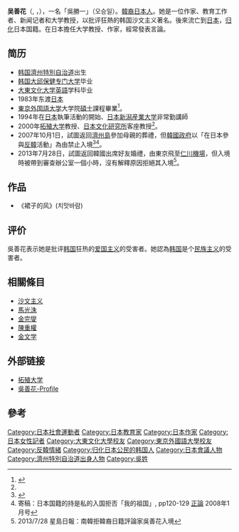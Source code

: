 {{Japanese|japanese=呉 善花|kana=オ・ソンファ|romaji=O Sonfa}}
{{Infobox Korean name
|hangul=오선화
|hanja=吴善花
|rr=Oh seon-hwa
|mr=O sŏn-hwa
|tablewidth=265
|color=lavender
}}
'''吴善花'''（{{llang|ja|オ・ソンファ}}, {{llang|ko|'''오선화'''}}，{{bd|1956年|9月15日|catIdx=Oh}}），一名「吳勝一」（오승일）。[[韓裔日本人|韓裔日本人]]。她是一位作家、教育工作者、新闻记者和大学教授，以批评狂熱的韩国沙文主义著名。後來流亡到[[日本|日本]]，[[归化|归化]]日本国籍。在日本擔任大学教授、作家，經常發表言論。 

== 简历 ==
* [[韩国|韩国]][[濟州道|濟州特別自治道]]出生
* [[韩国|韩国]][[大邱保健专门大学|大邱保健专门大学]]毕业
* [[大東文化大学|大東文化大学]][[英語|英語]]学科毕业
* 1983年东渡[[日本|日本]]
* [[東京外国語大学|東京外国語大学]]大学院[[碩士|碩士]]課程畢業<ref name="koh1">{{Cite web |url=http://www.fis.takushoku-u.ac.jp/staff/profile/osonfa.html |title=吳善花-Profile |accessdate=2011-01-13 |archive-date=2011-07-22 |archive-url=https://web.archive.org/web/20110722075719/http://www.fis.takushoku-u.ac.jp/staff/profile/osonfa.html |dead-url=yes }}</ref>。
* 1994年在[[日本|日本]]執筆活動的開始、[[日本|日本]][[新潟産業大学|新潟産業大学]]非常勤講師
* 2000年[[拓殖大学|拓殖大学]]教授、[[日本文化研究所|日本文化研究所]]客座教授<ref name="koh1"/>。
* 2007年10月1日，試圖返回[[濟州島|濟州島]]參加母親的葬禮，但[[韓國政府|韓國政府]]以「在日本參與[[反韓|反韓]]活動」為由禁止入境<ref name="産経新聞 2007年10月9日付">{{cite web| url =http://sankei.jp.msn.com/world/korea/071009/kor0710091654001-n1.htm| title =呉善花的母親的葬儀是“帰国”拒否| publisher =[[産経新聞|産経新聞]]| accessdate =2007-10-09| deadurl =yes| archiveurl =https://web.archive.org/web/20071011214327/http://sankei.jp.msn.com/world/korea/071009/kor0710091654001-n1.htm| archivedate =2007-10-11}}</ref><ref>寄稿：日本国籍的持是私的入国拒否「我的祖国」, pp120-129 [[正論|正論]] 2008年1月号</ref>。
* 2013年7月28日，試圖返回韓國出席好友婚禮，由東京飛至[[仁川機場|仁川機場]]，但入境時被帶到審查辦公室一個小時，沒有解釋原因拒絕其入境<ref>2013/7/28 星島日報：南韓拒韓裔日籍評論家吳善花入境</ref>。

==作品==
* 《裙子的风》(치맛바람)

== 评价 ==
吳善花表示她是批评[[韩国|韩国]]狂热的[[爱国主义|爱国主义]]的受害者。她認為[[韩国|韩国]]是个[[民族主义|民族主义]]的受害者。

==相關條目==
* [[沙文主义|沙文主义]]
* [[馬光洙|馬光洙]]
* [[金完燮|金完燮]]
* [[陳重權|陳重權]]
* [[金文学|金文学]]

==外部链接==
* [https://web.archive.org/web/20110120145532/http://www.takushoku-u.ac.jp/korean/index.html 拓殖大学]
* [https://web.archive.org/web/20110722075719/http://www.fis.takushoku-u.ac.jp/staff/profile/osonfa.html 吳善花-Profile]

==參考==
<div class="references-small">
<references />
</div>

{{DEFAULTSORT:Oh}}
[[Category:日本社會運動者|Category:日本社會運動者]]
[[Category:日本教育家|Category:日本教育家]]
[[Category:日本作家|Category:日本作家]]
[[Category:日本女性記者|Category:日本女性記者]]
[[Category:大東文化大學校友|Category:大東文化大學校友]]
[[Category:東京外國語大學校友|Category:東京外國語大學校友]]
[[Category:反韓情緒|Category:反韓情緒]]
[[Category:归化日本公民的韩国人|Category:归化日本公民的韩国人]]
[[Category:日本會議人物|Category:日本會議人物]]
[[Category:濟州特別自治道出身人物|Category:濟州特別自治道出身人物]]
[[Category:吳姓|Category:吳姓]]